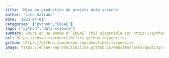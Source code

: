 ```yaml
---
title: 'Mise en production de projets data science'
author: "Lino Galiana"
date: '2023-04-01'
categories: ["python","ENSAE"]
tags: ["python","data science"]
summary: Cours en 3e année d'`ENSAE` (M2) disponible sur https://pythonds.linogaliana.fr/
url: https://ensae-reproductibilite.github.io/website/
github: https://github.com/ensae-reproductibilite/website
image: https://ensae-reproductibilite.github.io/website/cards/quality/snake.png
---
```

